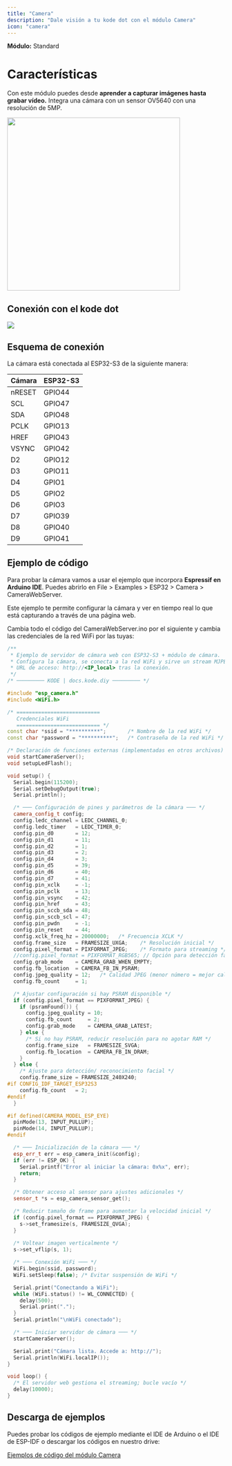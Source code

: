 ```yaml
---
title: "Camera"
description: "Dale visión a tu kode dot con el módulo Camera"
icon: "camera"
---
```


**Módulo:** Standard <Icon icon="spa" iconType="solid" />

# Características
Con este módulo puedes desde **aprender a capturar imágenes hasta grabar vídeo.** Integra una cámara con un sensor OV5640 con una resolución de 5MP.

<Frame>
  <img width="400" src="/images/external-modules/camera/camera.png" />
</Frame>

## Conexión con el kode dot

<Frame>
  <img src="/images/external-modules/camera/camera-kodedot.png" />
</Frame>

## Esquema de conexión
La cámara está conectada al ESP32-S3 de la siguiente manera:

| Cámara  | ESP32-S3 |
| ------- | -------- |
| nRESET  | GPIO44   |
| SCL     | GPIO47   |
| SDA     | GPIO48   |
| PCLK    | GPIO13   |
| HREF    | GPIO43   |
| VSYNC   | GPIO42   |
| D2      | GPIO12   |
| D3      | GPIO11   |
| D4      | GPIO1    |
| D5      | GPIO2    |
| D6      | GPIO3    |
| D7      | GPIO39   |
| D8      | GPIO40   |
| D9      | GPIO41   |
  
## Ejemplo de código
Para probar la cámara vamos a usar el ejemplo que incorpora **Espressif en Arduino IDE**. Puedes abrirlo en File > Examples > ESP32 > Camera > CameraWebServer.

Este ejemplo te permite configurar la cámara y ver en tiempo real lo que está capturando a través de una página web.

Cambia todo el código del CameraWebServer.ino por el siguiente y cambia las credenciales de la red WiFi por las tuyas:
```cpp CameraWebServer.ino lines icon="microchip"
/**
 * Ejemplo de servidor de cámara web con ESP32-S3 + módulo de cámara.
 * Configura la cámara, se conecta a la red WiFi y sirve un stream MJPEG.
 * URL de acceso: http://<IP_local> tras la conexión.
 */
/* ───────── KODE | docs.kode.diy ───────── */

#include "esp_camera.h"
#include <WiFi.h>

/* ===========================
   Credenciales WiFi
   =========================== */
const char *ssid = "**********";       /* Nombre de la red WiFi */
const char *password = "**********";   /* Contraseña de la red WiFi */

/* Declaración de funciones externas (implementadas en otros archivos) */
void startCameraServer();
void setupLedFlash();

void setup() {
  Serial.begin(115200);
  Serial.setDebugOutput(true);
  Serial.println();

  /* ─── Configuración de pines y parámetros de la cámara ─── */
  camera_config_t config;
  config.ledc_channel = LEDC_CHANNEL_0;
  config.ledc_timer   = LEDC_TIMER_0;
  config.pin_d0       = 12;
  config.pin_d1       = 11;
  config.pin_d2       = 1;
  config.pin_d3       = 2;
  config.pin_d4       = 3;
  config.pin_d5       = 39;
  config.pin_d6       = 40;
  config.pin_d7       = 41;
  config.pin_xclk     = -1;
  config.pin_pclk     = 13;
  config.pin_vsync    = 42;
  config.pin_href     = 43;
  config.pin_sccb_sda = 48;
  config.pin_sccb_scl = 47;
  config.pin_pwdn     = -1;
  config.pin_reset    = 44;
  config.xclk_freq_hz = 20000000;   /* Frecuencia XCLK */
  config.frame_size   = FRAMESIZE_UXGA;    /* Resolución inicial */
  config.pixel_format = PIXFORMAT_JPEG;    /* Formato para streaming */
  //config.pixel_format = PIXFORMAT_RGB565; // Opción para detección facial
  config.grab_mode    = CAMERA_GRAB_WHEN_EMPTY;
  config.fb_location  = CAMERA_FB_IN_PSRAM;
  config.jpeg_quality = 12;   /* Calidad JPEG (menor número = mejor calidad) */
  config.fb_count     = 1;

  /* Ajustar configuración si hay PSRAM disponible */
  if (config.pixel_format == PIXFORMAT_JPEG) {
    if (psramFound()) {
      config.jpeg_quality = 10;
      config.fb_count     = 2;
      config.grab_mode    = CAMERA_GRAB_LATEST;
    } else {
      /* Si no hay PSRAM, reducir resolución para no agotar RAM */
      config.frame_size   = FRAMESIZE_SVGA;
      config.fb_location  = CAMERA_FB_IN_DRAM;
    }
  } else {
    /* Ajuste para detección/ reconocimiento facial */
    config.frame_size = FRAMESIZE_240X240;
#if CONFIG_IDF_TARGET_ESP32S3
    config.fb_count   = 2;
#endif
  }

#if defined(CAMERA_MODEL_ESP_EYE)
  pinMode(13, INPUT_PULLUP);
  pinMode(14, INPUT_PULLUP);
#endif

  /* ─── Inicialización de la cámara ─── */
  esp_err_t err = esp_camera_init(&config);
  if (err != ESP_OK) {
    Serial.printf("Error al iniciar la cámara: 0x%x", err);
    return;
  }

  /* Obtener acceso al sensor para ajustes adicionales */
  sensor_t *s = esp_camera_sensor_get();

  /* Reducir tamaño de frame para aumentar la velocidad inicial */
  if (config.pixel_format == PIXFORMAT_JPEG) {
    s->set_framesize(s, FRAMESIZE_QVGA);
  }
  
  /* Voltear imagen verticalmente */
  s->set_vflip(s, 1);

  /* ─── Conexión WiFi ─── */
  WiFi.begin(ssid, password);
  WiFi.setSleep(false); /* Evitar suspensión de WiFi */

  Serial.print("Conectando a WiFi");
  while (WiFi.status() != WL_CONNECTED) {
    delay(500);
    Serial.print(".");
  }
  Serial.println("\nWiFi conectado");

  /* ─── Iniciar servidor de cámara ─── */
  startCameraServer();

  Serial.print("Cámara lista. Accede a: http://");
  Serial.println(WiFi.localIP());
}

void loop() {
  /* El servidor web gestiona el streaming; bucle vacío */
  delay(10000);
}
```
## Descarga de ejemplos
Puedes probar los códigos de ejemplo mediante el IDE de Arduino o el IDE de ESP-IDF o descargar los códigos en nuestro drive:

[Ejemplos de código del módulo Camera](https://drive.google.com/drive/folders/1wom3hU-bjWmbpT9DnZFzFtpL3cr-7Qzg)
